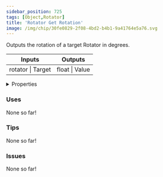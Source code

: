 ```yaml
---
sidebar_position: 725
tags: [Object,Rotator]
title: 'Rotator Get Rotation'
image: /img/chip/30fe0829-2f08-4bd2-b4b1-9a41764e5a76.svg
---
```


Outputs the rotation of a target Rotator in degrees.



<IChip uuid="30fe0829-2f08-4bd2-b4b1-9a41764e5a76"/>

<table><thead><tr><th>Inputs</th><th>Outputs</th></tr></thead><tbody><tr><td>rotator | Target</td><td>float | Value</td></tr></tbody></table>

<details>
  <summary>Properties</summary>
  <div>
    <div>
    <table>
      <tbody>
        <tr>
          <td>Is beta required?</td>
          <td>No</td>
        </tr>
        <tr>
          <td>Is chip a trolling risk?</td>
          <td>No</td>
        </tr>
        <tr>
          <td>Is chip a role assignment risk?</td>
          <td>No</td>
        </tr>
        <tr>
          <td>Chip UUID</td>
          <td>30fe0829-2f08-4bd2-b4b1-9a41764e5a76</td>
        </tr>
        <tr>
          <td>Room availability</td>
          <td>Available everywhere</td>
        </tr>
      </tbody>
    </table>
    </div>
  </div>
</details>

### Uses

None so far!

### Tips

None so far!

### Issues

None so far!